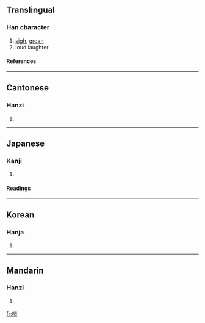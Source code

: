 ==Translingual==
===Han character===
{{Han char|rn=30|rad=口|as=08|sn=11|four=6406<sub>0</sub>|canj=口廿日 (RTA)}}
# [[sigh]], [[groan]]
# loud laughter
====References====
{{Han ref|kx=0193.280|dkj=03771|dj=0414.070|hdz=10637.030|uh=5536|ud=21814|bh=D47A|bd=54394}}
----
==Cantonese==
===Hanzi===
{{yue-hanzi|jyut=|y=je3}}
# {{defn|Cantonese}}
----
==Japanese==
===Kanji===
{{ja-kanji|grade=|rs=口08}}
# {{defn|Japanese}} 
====Readings====
{{ja-readings|on=[[しゃ]] (sha), [[せき]] (seki), [[しゃく]] (shaku), [[さく]] (saku)|kun=[[なく]] (naku)}}
----
==Korean==
===Hanja===
{{ko-hanja|hangeul=[[차]], [[책]]|rv=cha, chaek|mr=ch'a, ch'aek}}
# {{defn|Korean}}
----
==Mandarin==
===Hanzi===
{{cmn-hanzi|pin=[[jiè]] ([[jie4]])|wg=chieh<sup>4</sup>}}
# {{defn|Mandarin}}

[[fr:唶]]